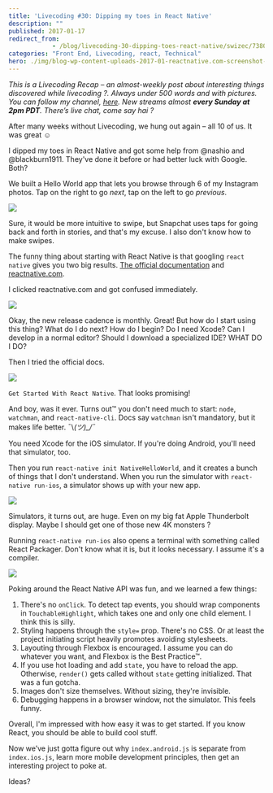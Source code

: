 ```yaml
---
title: 'Livecoding #30: Dipping my toes in React Native'
description: ""
published: 2017-01-17
redirect_from: 
            - /blog/livecoding-30-dipping-toes-react-native/swizec/7380
categories: "Front End, Livecoding, react, Technical"
hero: ./img/blog-wp-content-uploads-2017-01-reactnative.com-screenshot-2.png
---
```

_This is a Livecoding Recap – an almost-weekly post about interesting things discovered while livecoding ?. Always under 500 words and with pictures. You can follow my channel, [here](https://livecoding.tv/swizec). New streams almost **every Sunday at 2pm PDT**. There’s live chat, come say hai ?_





After many weeks without Livecoding, we hung out again – all 10 of us. It was great ☺️



I dipped my toes in React Native and got some help from @nashio and @blackburn1911. They&#x27;ve done it before or had better luck with Google. Both?



We built a Hello World app that lets you browse through 6 of my Instagram photos. Tap on the right to go _next_, tap on the left to go _previous_.



![](./img/blog-wp-content-uploads-2017-01-my-first-react-native-app-4.gif)



Sure, it would be more intuitive to swipe, but Snapchat uses taps for going back and forth in stories, and that&#x27;s my excuse. I also don&#x27;t know how to make swipes.



The funny thing about starting with React Native is that googling `react native` gives you two big results. [The official documentation](https://facebook.github.io/react-native/) and [reactnative.com](http://www.reactnative.com/).



I clicked reactnative.com and got confused immediately.



![](./img/blog-wp-content-uploads-2017-01-reactnative.com-screenshot-2.png)



Okay, the new release cadence is monthly. Great! But how do I start using this thing? What do I do next? How do I begin? Do I need Xcode? Can I develop in a normal editor? Should I download a specialized IDE? WHAT DO I DO?



Then I tried the official docs.



![](./img/blog-wp-content-uploads-2017-01-official-docs-screenshot-3.png)



`Get Started With React Native`. That looks promising!



And boy, was it ever. Turns out™ you don&#x27;t need much to start: `node`, `watchman`, and `react-native-cli`. Docs say `watchman` isn&#x27;t mandatory, but it makes life better. ¯\\_(ツ)\_/¯_



You need Xcode for the iOS simulator. If you&#x27;re doing Android, you&#x27;ll need that simulator, too.



Then you run `react-native init NativeHelloWorld`, and it creates a bunch of things that I don&#x27;t understand. When you run the simulator with `react-native run-ios`, a simulator shows up with your new app.



![](./img/blog-wp-content-uploads-2017-01-initial-simulator-screenshot-1.png)



Simulators, it turns out, are huge. Even on my big fat Apple Thunderbolt display. Maybe I should get one of those new 4K monsters ?



Running `react-native run-ios` also opens a terminal with something called React Packager. Don&#x27;t know what it is, but it looks necessary. I assume it&#x27;s a compiler.



![](./img/blog-wp-content-uploads-2017-01-react-packager-screnshot-1.png)



Poking around the React Native API was fun, and we learned a few things:



1. There&#x27;s no `onClick`. To detect tap events, you should wrap components in `TouchableHighlight`, which takes one and only one child element. I think this is silly.
2. Styling happens through the `style=` prop. There&#x27;s no CSS. Or at least the project initiating script heavily promotes avoiding stylesheets.
3. Layouting through Flexbox is encouraged. I assume you can do whatever you want, and Flexbox is the Best Practice™.
4. If you use hot loading and add `state`, you have to reload the app. Otherwise, `render()` gets called without `state` getting initialized. That was a fun gotcha.
5. Images don&#x27;t size themselves. Without sizing, they&#x27;re invisible.
6. Debugging happens in a browser window, not the simulator. This feels funny.



Overall, I&#x27;m impressed with how easy it was to get started. If you know React, you should be able to build cool stuff.



Now we’ve just gotta figure out why `index.android.js` is separate from `index.ios.js`, learn more mobile development principles, then get an interesting project to poke at.



Ideas?